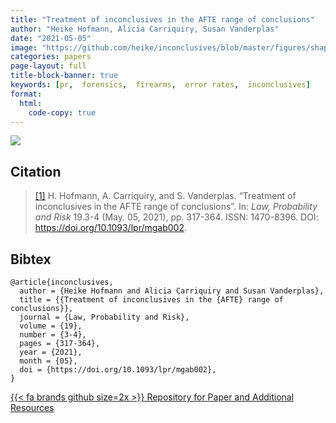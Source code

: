 ```yaml
---
title: "Treatment of inconclusives in the AFTE range of conclusions"
author: "Heike Hofmann, Alicia Carriquiry, Susan Vanderplas"
date: "2021-05-05"
image: "https://github.com/heike/inconclusives/blob/master/figures/shape-overview-study-1.png?raw=true"
categories: papers
page-layout: full
title-block-banner: true
keywords: [pr,  forensics,  firearms,  error rates,  inconclusives]
format:
  html:
    code-copy: true
---
```

 
![](https://github.com/heike/inconclusives/blob/master/figures/shape-overview-study-1.png?raw=true){.preview-image}
 
## Citation
> <a name=bib-inconclusives></a>[[1]](#cite-inconclusives) H. Hofmann, A. Carriquiry, and S. Vanderplas. “Treatment of inconclusives in the AFTE range of conclusions”. In: _Law, Probability and Risk_ 19.3-4 (May. 05, 2021), pp. 317-364. ISSN: 1470-8396. DOI: [https://doi.org/10.1093/lpr/mgab002](https://doi.org/https%3A%2F%2Fdoi.org%2F10.1093%2Flpr%2Fmgab002).

::: {.callout-note collapse='true'}
## Bibtex
```
@article{inconclusives,
  author = {Heike Hofmann and Alicia Carriquiry and Susan Vanderplas},
  title = {{Treatment of inconclusives in the {AFTE} range of conclusions}},
  journal = {Law, Probability and Risk},
  volume = {19},
  number = {3-4},
  pages = {317-364},
  year = {2021},
  month = {05},
  doi = {https://doi.org/10.1093/lpr/mgab002},
}
```
:::




[{{< fa brands github size=2x >}} Repository for Paper and Additional Resources](https://github.com/heike/inconclusives){.btn .btn-tip role="button"}
